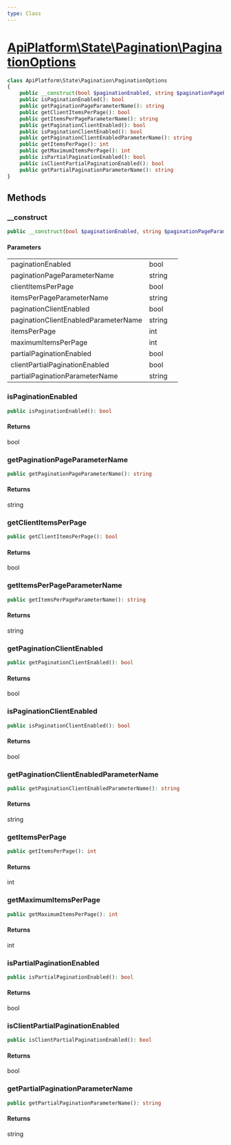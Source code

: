 ```yaml
---
type: Class
---
```


# [ApiPlatform\State\Pagination\PaginationOptions](/docs/v3.2/reference/State/Pagination/PaginationOptions)



```php
class ApiPlatform\State\Pagination\PaginationOptions
{
    public __construct(bool $paginationEnabled, string $paginationPageParameterName, bool $clientItemsPerPage, string $itemsPerPageParameterName, bool $paginationClientEnabled, string $paginationClientEnabledParameterName, int $itemsPerPage, null|int $maximumItemsPerPage, bool $partialPaginationEnabled, bool $clientPartialPaginationEnabled, string $partialPaginationParameterName)
    public isPaginationEnabled(): bool
    public getPaginationPageParameterName(): string
    public getClientItemsPerPage(): bool
    public getItemsPerPageParameterName(): string
    public getPaginationClientEnabled(): bool
    public isPaginationClientEnabled(): bool
    public getPaginationClientEnabledParameterName(): string
    public getItemsPerPage(): int
    public getMaximumItemsPerPage(): int
    public isPartialPaginationEnabled(): bool
    public isClientPartialPaginationEnabled(): bool
    public getPartialPaginationParameterName(): string
}
```
## Methods

### __construct



```php
public __construct(bool $paginationEnabled, string $paginationPageParameterName, bool $clientItemsPerPage, string $itemsPerPageParameterName, bool $paginationClientEnabled, string $paginationClientEnabledParameterName, int $itemsPerPage, null|int $maximumItemsPerPage, bool $partialPaginationEnabled, bool $clientPartialPaginationEnabled, string $partialPaginationParameterName)
```

#### Parameters

<table><tbody>
<tr><td>paginationEnabled</td><td>bool</td><td></td></tr><tr><td>paginationPageParameterName</td><td>string</td><td></td></tr><tr><td>clientItemsPerPage</td><td>bool</td><td></td></tr><tr><td>itemsPerPageParameterName</td><td>string</td><td></td></tr><tr><td>paginationClientEnabled</td><td>bool</td><td></td></tr><tr><td>paginationClientEnabledParameterName</td><td>string</td><td></td></tr><tr><td>itemsPerPage</td><td>int</td><td></td></tr><tr><td>maximumItemsPerPage</td><td>int</td><td></td></tr><tr><td>partialPaginationEnabled</td><td>bool</td><td></td></tr><tr><td>clientPartialPaginationEnabled</td><td>bool</td><td></td></tr><tr><td>partialPaginationParameterName</td><td>string</td><td></td></tr>
</tbody>
</table>

### isPaginationEnabled



```php
public isPaginationEnabled(): bool
```

#### Returns

bool

### getPaginationPageParameterName



```php
public getPaginationPageParameterName(): string
```

#### Returns

string

### getClientItemsPerPage



```php
public getClientItemsPerPage(): bool
```

#### Returns

bool

### getItemsPerPageParameterName



```php
public getItemsPerPageParameterName(): string
```

#### Returns

string

### getPaginationClientEnabled



```php
public getPaginationClientEnabled(): bool
```

#### Returns

bool

### isPaginationClientEnabled



```php
public isPaginationClientEnabled(): bool
```

#### Returns

bool

### getPaginationClientEnabledParameterName



```php
public getPaginationClientEnabledParameterName(): string
```

#### Returns

string

### getItemsPerPage



```php
public getItemsPerPage(): int
```

#### Returns

int

### getMaximumItemsPerPage



```php
public getMaximumItemsPerPage(): int
```

#### Returns

int

### isPartialPaginationEnabled



```php
public isPartialPaginationEnabled(): bool
```

#### Returns

bool

### isClientPartialPaginationEnabled



```php
public isClientPartialPaginationEnabled(): bool
```

#### Returns

bool

### getPartialPaginationParameterName



```php
public getPartialPaginationParameterName(): string
```

#### Returns

string
